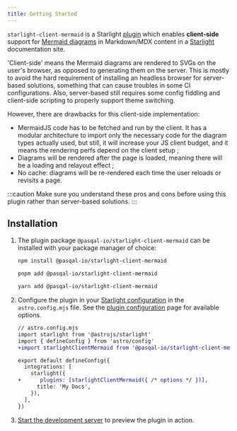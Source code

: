 ```yaml
---
title: Getting Started
---
```


`starlight-client-mermaid` is a Starlight [plugin](https://starlight.astro.build/reference/plugins/) which enables **client-side** support for [Mermaid diagrams](https://mermaid.js.org/) in Markdown/MDX content in a [Starlight](https://starlight.astro.build/getting-started) documentation site.

'Client-side' means the Mermaid diagrams are rendered to SVGs on the user's browser, as opposed to generating them on the server. This is mostly to avoid the hard requirement of installing an headless browser for server-based solutions, something that can cause troubles in some CI configurations. Also, server-based still requires some config fiddling and client-side scripting to properly support theme switching.

However, there are drawbacks for this client-side implementation:
- MermaidJS code has to be fetched and run by the client. It has a modular architecture to import only the necessary code for the diagram types actually used, but still, it will increase your JS client budget, and it means the rendering perfs depend on the client setup ;
- Diagrams will be rendered after the page is loaded, meaning there will be a loading and relayout effect ;
- No cache: diagrams will be re-rendered each time the user reloads or revisits a page.

:::caution
Make sure you understand these pros and cons before using this plugin rather than server-based solutions.
:::

## Installation


<Steps>

1. The plugin package `@pasqal-io/starlight-client-mermaid` can be installed with your package manager of choice:

   <Tabs syncKey="pkg">

   <TabItem label="npm">

   ```sh
   npm install @pasqal-io/starlight-client-mermaid
   ```

   </TabItem>

   <TabItem label="pnpm">

   ```sh
   pnpm add @pasqal-io/starlight-client-mermaid
   ```

   </TabItem>

   <TabItem label="Yarn">

   ```sh
   yarn add @pasqal-io/starlight-client-mermaid
   ```

   </TabItem>

   </Tabs>

2. Configure the plugin in your [Starlight configuration](https://starlight.astro.build/reference/configuration/#plugins) in the `astro.config.mjs` file. See the [plugin configuration](/configuration) page for available options.

   ```diff lang="js"
   // astro.config.mjs
   import starlight from '@astrojs/starlight'
   import { defineConfig } from 'astro/config'
   +import starlightClientMermaid from '@pasqal-io/starlight-client-mermaid'

   export default defineConfig({
     integrations: [
       starlight({
   +      plugins: [starlightClientMermaid({ /* options */ })],
         title: 'My Docs',
       }),
     ],
   })
   ```

3. [Start the development server](https://starlight.astro.build/getting-started/#start-the-development-server) to preview the plugin in action.

</Steps>
